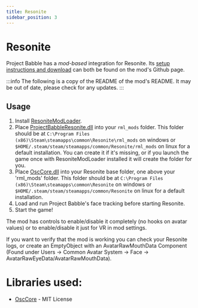 ```yaml
---
title: Resonite
sidebar_position: 3
---
```


# Resonite

Project Babble has a *mod-based* integration for Resonite. Its [setup instructions and download](https://github.com/Meister1593/ProjectBabbleResonite/releases) can both be found on the mod's Github page.

:::info
The following is a copy of the README of the mod's README. It may be out of date, please check for any updates.
:::

## Usage
1. Install [ResoniteModLoader](https://github.com/resonite-modding-group/ResoniteModLoader).
2. Place [ProjectBabbleResonite.dll](https://github.com/Meister1593/ProjectBabbleResonite/releases) into your `rml_mods` folder. This folder should be at `C:\Program Files (x86)\Steam\steamapps\common\Resonite\rml_mods` on windows or `$HOME/.steam/steam/steamapps/common/Resonite/rml_mods` on linux for a default installation. You can create it if it's missing, or if you launch the game once with ResoniteModLoader installed it will create the folder for you.
3. Place [OscCore.dll](https://github.com/Meister1593/ProjectBabbleResonite/releases) into your Resonite base folder, one above your 'rml_mods' folder. This folder should be at `C:\Program Files (x86)\Steam\steamapps\common\Resonite` on windows or `$HOME/.steam/steam/steamapps/common/Resonite` on linux for a default installation.
4. Load and run Project Babble's face tracking before starting Resonite.
5. Start the game!

The mod has controls to enable/disable it completely (no hooks on avatar values) or to enable/disable it just for VR in mod settings.

If you want to verify that the mod is working you can check your Resonite logs, or create an EmptyObject with an AvatarRawMouthData Component (Found under Users -> Common Avatar System -> Face -> AvatarRawEyeData/AvatarRawMouthData).

# Libraries used:
- [OscCore](https://github.com/tilde-love/osc-core) - MIT License
